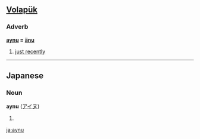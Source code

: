 ==[[Volapük]]==

===Adverb===
'''[[aynu]] = [[änu]]'''

# [[just recently]]

----

==Japanese==

===Noun===
'''aynu''' ([[アイヌ]])

# {{alternative spelling of|ainu}}

[[ja:aynu]]
